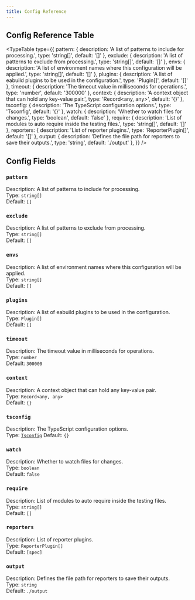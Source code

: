 ```yaml
---
title: Config Reference
---
```




## Config Reference Table

<TypeTable
  type={{
    pattern: {
      description: 'A list of patterns to include for processing.',
      type: 'string[]',
      default: '[]'
    },
    exclude: {
      description: 'A list of patterns to exclude from processing.',
      type: 'string[]',
      default: '[]'
    },
    envs: {
      description: 'A list of environment names where this configuration will be applied.',
      type: 'string[]',
      default: '[]'
    },
    plugins: {
      description: 'A list of eabuild plugins to be used in the configuration.',
      type: 'Plugin[]',
      default: '[]'
    },
    timeout: {
      description: 'The timeout value in milliseconds for operations.',
      type: 'number',
      default: '300000'
    },
    context: {
      description: 'A context object that can hold any key-value pair.',
      type: 'Record<any, any>',
      default: '{}'
    },
    tsconfig: {
      description: 'The TypeScript configuration options.',
      type: 'Tsconfig',
      default: '{}'
    },
    watch: {
      description: 'Whether to watch files for changes.',
      type: 'boolean',
      default: 'false'
    },
    require: {
      description: 'List of modules to auto require inside the testing files.',
      type: 'string[]',
      default: '[]'
    },
    reporters: {
      description: 'List of reporter plugins.',
      type: 'ReporterPlugin[]',
      default: '[]'
    },
    output: {
      description: 'Defines the file path for reporters to save their outputs.',
      type: 'string',
      default: './output'
    },
  }}
/>

## Config Fields

### `pattern`
  Description: A list of patterns to include for processing.  
  Type: `string[]`  
  Default: `[]`

### `exclude`
  Description: A list of patterns to exclude from processing.  
  Type: `string[]`  
  Default: `[]`

### `envs`
  Description: A list of environment names where this configuration will be applied.  
  Type: `string[]`  
  Default: `[]`

### `plugins`
  Description: A list of eabuild plugins to be used in the configuration.  
  Type: `Plugin[]`  
  Default: `[]`

### `timeout`
  Description: The timeout value in milliseconds for operations.  
  Type: `number`  
  Default: `300000`

### `context`
  Description: A context object that can hold any key-value pair.  
  Type: `Record<any, any>`  
  Default: `{}`

### `tsconfig`
  Description: The TypeScript configuration options.  
  Type: [`Tsconfig`](/docs/veve/TsconfigReference)
  Default: `{}`

### `watch`
  Description: Whether to watch files for changes.  
  Type: `boolean`  
  Default: `false`

### `require`
  Description: List of modules to auto require inside the testing files.  
  Type: `string[]`  
  Default: `[]`

### `reporters`
  Description: List of reporter plugins.  
  Type: `ReporterPlugin[]`  
  Default: `[spec]`

### `output`
  Description: Defines the file path for reporters to save their outputs.  
  Type: `string`  
  Default: `./output`
